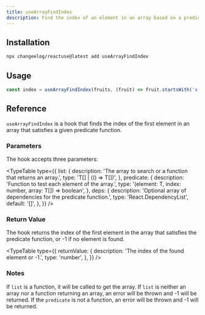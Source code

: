 ```yaml
---
title: useArrayFindIndex
description: Find the index of an element in an array based on a predicate function
---
```


<ArrayFindIndexDemo />

## Installation

```bash
npx changeelog/reactuse@latest add useArrayFindIndex
```

## Usage 

```ts
const index = useArrayFindIndex(fruits, (fruit) => fruit.startsWith('a'));
```

## Reference

`useArrayFindIndex` is a hook that finds the index of the first element in an array that satisfies a given predicate function.

### Parameters
The hook accepts three parameters:

<TypeTable
type={{
list: {
description: 'The array to search or a function that returns an array.',
type: 'T[] | (() => T[])',
},
predicate: {
description: 'Function to test each element of the array.',
type: '(element: T, index: number, array: T[]) => boolean',
},
deps: {
description: 'Optional array of dependencies for the predicate function.',
type: 'React.DependencyList',
default: '[]',
},
}}
/>

### Return Value
The hook returns the index of the first element in the array that satisfies the predicate function, or -1 if no element is found.

<TypeTable
type={{
returnValue: {
description: 'The index of the found element or -1.',
type: 'number',
},
}}
/>

### Notes
If `list` is a function, it will be called to get the array.
If `list` is neither an array nor a function returning an array, an error will be thrown and -1 will be returned.
If the `predicate` is not a function, an error will be thrown and -1 will be returned.

